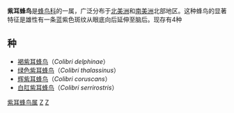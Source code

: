 {{Automatic Taxobox
| taxon = Colibri
| authority = [[约翰·巴普蒂斯特·冯·斯皮克|Spix]]，1824
| image = Colibri coruscans.jpg
| status = LC | status_system = IUCN3.1
}}
'''紫耳蜂鸟'''是[[蜂鸟科|蜂鸟科]]的一属，广泛分布于[[北美洲|北美洲]]和[[南美洲|南美洲]]北部地区。这种蜂鸟的显著特征是雄性有一条蓝紫色斑纹从眼底向后延伸至脑后。现存有4种

==种==
* [[褐紫耳蜂鸟|褐紫耳蜂鸟]]（''Colibri delphinae''）
* [[绿色紫耳蜂鸟|绿色紫耳蜂鸟]]（''Colibri thalassinus''）
* [[辉紫耳蜂鸟|辉紫耳蜂鸟]]（''Colibri coruscans''）
* [[白肛紫耳蜂鸟|白肛紫耳蜂鸟]]（''Colibri serrirostris''）

{{Taxonbar}}
[[Category:紫耳蜂鸟属|]]
[[Category:_蜂鸟科|Z]]
[[Category:_1824年描述的分类群|Z]]